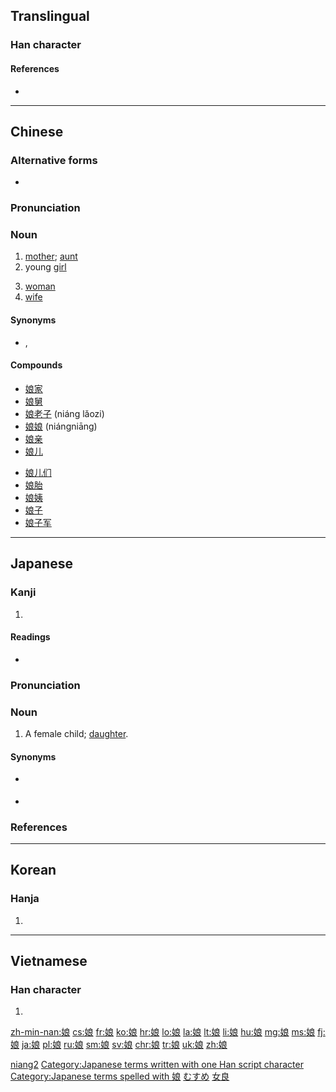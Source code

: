 {{also|孃|嬢}}
==Translingual==
{{stroke order|strokes=10}}

===Han character===
{{Han char|rn=38|rad=女|as=07|sn=10|four=4343<sub>2</sub>|canj=女戈日女 (VIAV)|ids=⿰[[女]][[良]]}}

====References====
* {{Han ref|kx=0262.160|dkj=06304|dj=0529.060|hdz=21054.050|uh=5A18|ud=23064|bh=AE51|bd=44625}}

----

==Chinese==
{{zh-hanzi-box|[[娘]]}}

===Alternative forms===
* {{zh-l|孃}}

===Pronunciation===
{{zh-pron
|m=niáng
|c=noeng4
|h=pfs=ngiòng
|mn=niâ/niû/liông
|mn_note=liông is literary
|w=3nyan
|mc=y
|cat=n}}

===Noun===
{{zh-noun}}

# [[mother]]; [[aunt]]
# young [[girl]]
#: {{zh-usex|姑娘|girl|link=y|inline=y}}
# [[woman]]
# [[wife]]

====Synonyms====
* {{sense|mother}} {{zh-l|母親/母亲}}, {{zh-l|媽媽/妈妈}}

====Compounds====
{{der-top}}
{{top2}}
* [[娘家]]
* [[娘舅]]
* [[娘老子]] (niáng lǎozi)
* [[娘娘]] (niángniāng)
* [[娘亲]]
* [[娘儿]]
{{mid2}}
* [[娘儿们]]
* [[娘胎]]
* [[娘姨]]
* [[娘子]]
* [[娘子军]]
{{bottom}}
{{der-bottom}}

[[Category:zh:Family|niang2]]

----

==Japanese==

===Kanji===
{{ja-kanji|grade=c|rs=女07}}

# {{defn|lang=ja|sort=女07}}

====Readings====
* {{ja-readings|on=[[じょう]] (jō)|kun=[[むすめ]] (musume)}}

===Pronunciation===
{{ja-pron|むすめ|acc=o|yomi=kun|acc_ref=NHK}}

===Noun===
{{ja-noun|むすめ}}

# A female child; [[daughter]].

====Synonyms====
* {{l|ja|娘さん}} {{qualifier|honorific}}
* {{l|ja|お嬢さん}} {{qualifier|honorific}}

===References===
<references />

[[Category:Japanese terms written with one Han script character]]
[[Category:Japanese terms spelled with 娘]]
[[Category:ja:Family|むすめ]]
----

==Korean==

===Hanja===
{{ko-hanja|hangeul=낭|mr=nang}}

# {{defn|lang=ko|sort=女07}}

[[Category:CJKV simplified characters which already existed as traditional characters|女良]]

----

==Vietnamese==

===Han character===
{{vi-hantu|[[nương]], [[nàng]], [[nường]]|rs=女07}}

# {{defn|lang=vi|sort=女07}}

[[zh-min-nan:娘]]
[[cs:娘]]
[[fr:娘]]
[[ko:娘]]
[[hr:娘]]
[[lo:娘]]
[[la:娘]]
[[lt:娘]]
[[li:娘]]
[[hu:娘]]
[[mg:娘]]
[[ms:娘]]
[[fj:娘]]
[[ja:娘]]
[[pl:娘]]
[[ru:娘]]
[[sm:娘]]
[[sv:娘]]
[[chr:娘]]
[[tr:娘]]
[[uk:娘]]
[[zh:娘]]